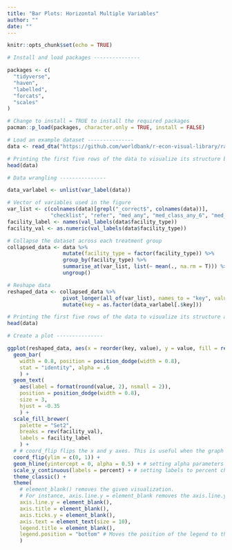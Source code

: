 ```yaml
---
title: "Bar Plots: Horizontal Multiple Variables"
author: ""
date: ""
---
```


```r
knitr::opts_chunk$set(echo = TRUE)
```

```r

# Install and load packages ---------------

packages <- c(
  "tidyverse",
  "haven",
  "labelled",
  "forcats",
  "scales"
)

# Change to install = TRUE to install the required packages
pacman::p_load(packages, character.only = TRUE, install = FALSE)

# Load an example dataset ---------------
data <- read_dta("https://github.com/worldbank/r-econ-visual-library/raw/master/Library/Data/HorizontalBarMultipleVars.dta", encoding = "latin1")

# Printing the first five rows of the data to visualize its structure before data wrangling
head(data)

# Data wrangling ---------------

data_varlabel <- unlist(var_label(data))

# Vector of variables used in the figure
var_list <- c(colnames(data)[grepl("_correct$", colnames(data))],  
              "checklist", "refer", "med_any", "med_class_any_6", "med_class_any_16")
facility_label <- names(val_labels(data$facility_type))
facility_val <- as.numeric(val_labels(data$facility_type))

# Collapse the dataset across each treatment group
collapsed_data <- data %>%
                  mutate(facility_type = factor(facility_type)) %>%
                  group_by(facility_type) %>%
                  summarise_at(var_list, list(~ mean(., na.rm = T))) %>%
                  ungroup()

# Reshape data
reshaped_data <- collapsed_data %>%
                  pivot_longer(all_of(var_list), names_to = "key", values_to = "value") %>%
                  mutate(key = as.factor(data_varlabel[.$key]))

# Printing the first five rows of the data to visualize its structure after data wrangling
head(data)

# Create a plot ---------------

ggplot(reshaped_data, aes(x = reorder(key, value), y = value, fill = rev(facility_type))) +
  geom_bar(
    width = 0.8, position = position_dodge(width = 0.8), 
    stat = "identity", alpha = .6
    ) +
  geom_text(
    aes(label = format(round(value, 2), nsmall = 2)), 
    position = position_dodge(width = 0.8), 
    size = 3,
    hjust = -0.35
    ) +
  scale_fill_brewer(
    palette = "Set2", 
    breaks = rev(facility_val), 
    labels = facility_label
    ) +
  # # coord_flip flips the x and y axes. This is useful when the graph is too long (horizontally) or too tall (vertically)
  coord_flip(ylim = c(0, 1)) + 
  geom_hline(yintercept = 0, alpha = 0.5) + # setting alpha parameters to 0.5 changes the transparenct of the line
  scale_y_continuous(labels = percent) + # setting labels to percent changes the labels into percent forms
  theme_classic() +
  theme(
    # element_blank() removes the given visualization. 
    # For instance, axis.line.y = element_blank removes the axis.line.y
    axis.line.y = element_blank(),
    axis.title = element_blank(),
    axis.ticks.y = element_blank(),
    axis.text = element_text(size = 10),
    legend.title = element_blank(),
    legend.position = "bottom" # Moves the position of the legend to the bottom
    )

```
